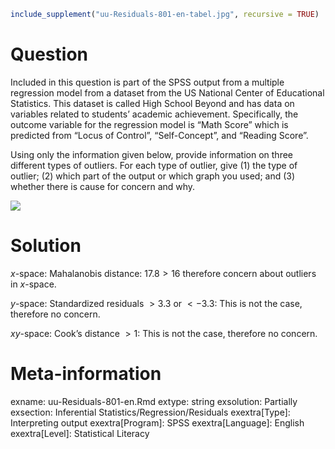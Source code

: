```r
include_supplement("uu-Residuals-801-en-tabel.jpg", recursive = TRUE)
```

Question
========
Included in this question is part of the SPSS output from a multiple regression model from a dataset from the US National Center of Educational Statistics. This dataset is called High School Beyond and has data on variables related to students’ academic achievement. Specifically, the outcome variable for the regression model is “Math Score” which is predicted from “Locus of Control”, “Self-Concept”, and “Reading Score”.   
  
Using only the information given below, provide information on three different types of outliers. For each type of outlier, give (1) the type of outlier; (2) which part of the output or which graph you used; and (3) whether there is cause for concern and why.  

![](uu-Residuals-801-en-tabel.jpg)
  
Solution
========
  
$x$-space: Mahalanobis distance:  $17.8>16$ therefore concern about outliers in $x$-space.

$y$-space: Standardized residuals $>3.3$ or $<-3.3$: This is not the case, therefore no concern.

$xy$-space: Cook’s distance $>1$: This is not the case, therefore no concern.


Meta-information
================
exname: uu-Residuals-801-en.Rmd
extype: string
exsolution: Partially
exsection: Inferential Statistics/Regression/Residuals
exextra[Type]: Interpreting output
exextra[Program]: SPSS
exextra[Language]: English
exextra[Level]: Statistical Literacy
